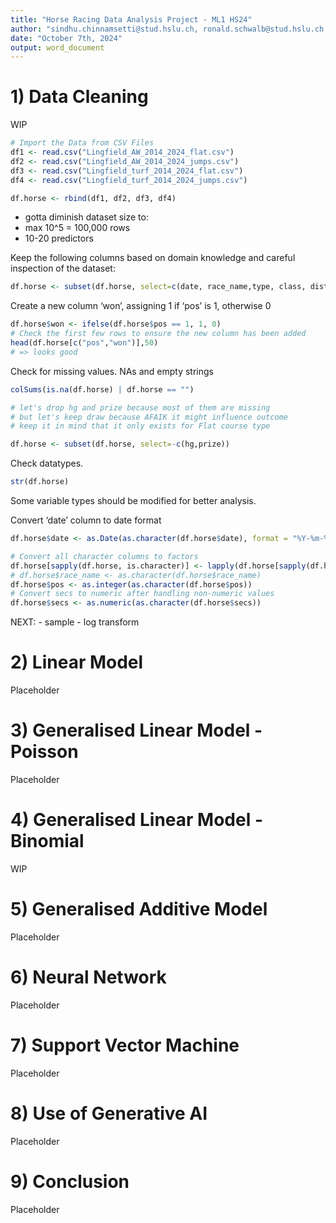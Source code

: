 ---
title: "Horse Racing Data Analysis Project - ML1 HS24"
author: "sindhu.chinnamsetti@stud.hslu.ch, ronald.schwalb@stud.hslu.ch, eniko.simo@stud.hslu.ch"
date: "October 7th, 2024"
output: word_document
---

# 1) Data Cleaning
WIP

```{r}
# Import the Data from CSV Files
df1 <- read.csv("Lingfield_AW_2014_2024_flat.csv")
df2 <- read.csv("Lingfield_AW_2014_2024_jumps.csv")
df3 <- read.csv("Lingfield_turf_2014_2024_flat.csv")
df4 <- read.csv("Lingfield_turf_2014_2024_jumps.csv")

df.horse <- rbind(df1, df2, df3, df4)
```

- gotta diminish dataset size to: 
- max 10^5 = 100,000 rows
- 10-20 predictors

Keep the following columns based on domain knowledge and careful inspection of the dataset:

```{r}
df.horse <- subset(df.horse, select=c(date, race_name,type, class, dist_m, going, ran, pos, draw, horse, age, sex, lbs, hg, secs, jockey, trainer, prize))
```

Create a new column 'won', assigning 1 if 'pos' is 1, otherwise 0

```{r}
df.horse$won <- ifelse(df.horse$pos == 1, 1, 0)
# Check the first few rows to ensure the new column has been added
head(df.horse[c("pos","won")],50)
# => looks good
```

Check for missing values. NAs and empty strings
```{r}
colSums(is.na(df.horse) | df.horse == "")
```

```{r}
# let's drop hg and prize because most of them are missing
# but let's keep draw because AFAIK it might influence outcome
# keep it in mind that it only exists for Flat course type

df.horse <- subset(df.horse, select=-c(hg,prize))
```
Check datatypes. 
```{r}
str(df.horse)
```
Some variable types should be modified for better analysis. 

Convert 'date' column to date format
```{r}
df.horse$date <- as.Date(as.character(df.horse$date), format = "%Y-%m-%d")
```

```{r}
# Convert all character columns to factors
df.horse[sapply(df.horse, is.character)] <- lapply(df.horse[sapply(df.horse, is.character)], as.factor)
# df.horse$race_name <- as.character(df.horse$race_name)
df.horse$pos <- as.integer(as.character(df.horse$pos))
# Convert secs to numeric after handling non-numeric values
df.horse$secs <- as.numeric(as.character(df.horse$secs))
```

NEXT: 
- sample
- log transform


# 2) Linear Model
Placeholder

# 3) Generalised Linear Model - Poisson
Placeholder

# 4) Generalised Linear Model - Binomial
WIP 

# 5) Generalised Additive Model
Placeholder

# 6) Neural Network
Placeholder

# 7) Support Vector Machine
Placeholder

# 8) Use of Generative AI
Placeholder

# 9) Conclusion
Placeholder